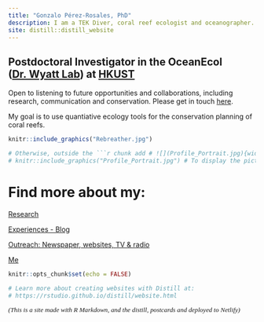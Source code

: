 ```yaml
---
title: "Gonzalo Pérez-Rosales, PhD"
description: I am a TEK Diver, coral reef ecologist and oceanographer. 
site: distill::distill_website
---
```

##         Postdoctoral Investigator in the OceanEcol ([Dr. Wyatt Lab](https://www.oceanecol.com/)) at [HKUST](https://hkust.edu.hk/)

Open to listening to future opportunities and collaborations, including research, communication and conservation. Please get in touch [here](mailto:gonzalo.prb@gmail.com).   

My goal is to use quantiative ecology tools for the conservation planning of coral reefs.

```r
knitr::include_graphics("Rebreather.jpg")
```


```r

# Otherwise, outside the ```r chunk add # ![](Profile_Portrait.jpg){width=15}
# knitr::include_graphics("Profile_Portrait.jpg") # To display the picture remove the #

```

# Find more about my: 

  [Research](https://gonzaloperezrosales.netlify.app/research.html)
   
  [Experiences - Blog](https://gonzaloperezrosales.netlify.app/blog.html)
  
  [Outreach: Newspaper, websites, TV & radio](https://gonzaloperezrosales.netlify.app/media.html)
  
  [Me](https://gonzaloperezrosales.netlify.app/about.html)


```r
knitr::opts_chunk$set(echo = FALSE) 

# Learn more about creating websites with Distill at:
# https://rstudio.github.io/distill/website.html

```


<!-- author: -->
<!--   - name: Gonzalo Pérez-Rosales, Phd -->
<!--     url: https://gonzaloperezrosales.netlify.app/ -->
<!--     affiliation: CRIOBE -->
<!--     affiliation_url: http://www.criobe.pf/pro/personnel/doctorants/gonzalo-perez-rosales/ -->


<p style="font-family: times, serif; font-size:10pt; font-style:italic">
(This is a site made with R Markdown, and the distill, postcards and deployed to Netlify)
</p>